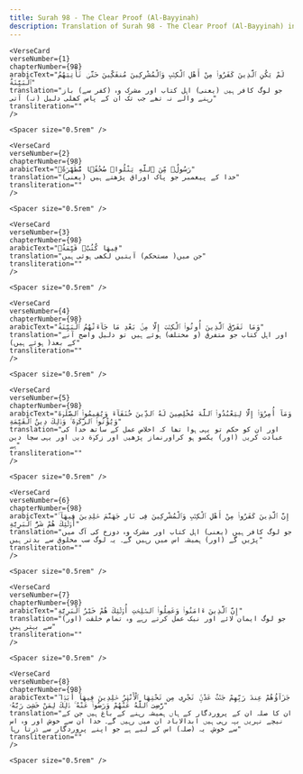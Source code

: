 ```yaml
---
title: Surah 98 - The Clear Proof (Al-Bayyinah)  
description: Translation of Surah 98 - The Clear Proof (Al-Bayyinah) in Urdu
---
```







    <VerseCard 
    verseNumber={1}
    chapterNumber={98}
    arabicText="لَمْ يَكُنِ ٱلَّذِينَ كَفَرُوا۟ مِنْ أَهْلِ ٱلْكِتَٰبِ وَٱلْمُشْرِكِينَ مُنفَكِّينَ حَتَّىٰ تَأْتِيَهُمُ ٱلْبَيِّنَةُ"
    translation="جو لوگ کافر ہیں (یعنی) اہل کتاب اور مشرک وہ (کفر سے) باز رہنے والے نہ تھے جب تک ان کے پاس کھلی دلیل (نہ) آتی"
    transliteration=""
    />

    <Spacer size="0.5rem" />
                
    <VerseCard 
    verseNumber={2}
    chapterNumber={98}
    arabicText="رَسُولٌۭ مِّنَ ٱللَّهِ يَتْلُوا۟ صُحُفًۭا مُّطَهَّرَةًۭ"
    translation="(یعنی) خدا کے پیغمبر جو پاک اوراق پڑھتے ہیں"
    transliteration=""
    />

    <Spacer size="0.5rem" />
                
    <VerseCard 
    verseNumber={3}
    chapterNumber={98}
    arabicText="فِيهَا كُتُبٌۭ قَيِّمَةٌۭ"
    translation="جن میں( مستحکم) آیتیں لکھی ہوئی ہیں"
    transliteration=""
    />

    <Spacer size="0.5rem" />
                
    <VerseCard 
    verseNumber={4}
    chapterNumber={98}
    arabicText="وَمَا تَفَرَّقَ ٱلَّذِينَ أُوتُوا۟ ٱلْكِتَٰبَ إِلَّا مِنۢ بَعْدِ مَا جَآءَتْهُمُ ٱلْبَيِّنَةُ"
    translation="اور اہل کتاب جو متفرق (و مختلف) ہوئے ہیں تو دلیل واضح آنے کے بعد( ہوئے ہیں)"
    transliteration=""
    />

    <Spacer size="0.5rem" />
                
    <VerseCard 
    verseNumber={5}
    chapterNumber={98}
    arabicText="وَمَآ أُمِرُوٓا۟ إِلَّا لِيَعْبُدُوا۟ ٱللَّهَ مُخْلِصِينَ لَهُ ٱلدِّينَ حُنَفَآءَ وَيُقِيمُوا۟ ٱلصَّلَوٰةَ وَيُؤْتُوا۟ ٱلزَّكَوٰةَ ۚ وَذَٰلِكَ دِينُ ٱلْقَيِّمَةِ"
    translation="اور ان کو حکم تو یہی ہوا تھا کہ اخلاص عمل کے ساتھ خدا کی عبادت کریں (اور) یکسو ہو کراورنماز پڑھیں اور زکوٰة دیں اور یہی سچا دین ہے"
    transliteration=""
    />

    <Spacer size="0.5rem" />
                
    <VerseCard 
    verseNumber={6}
    chapterNumber={98}
    arabicText="إِنَّ ٱلَّذِينَ كَفَرُوا۟ مِنْ أَهْلِ ٱلْكِتَٰبِ وَٱلْمُشْرِكِينَ فِى نَارِ جَهَنَّمَ خَٰلِدِينَ فِيهَآ ۚ أُو۟لَٰٓئِكَ هُمْ شَرُّ ٱلْبَرِيَّةِ"
    translation="جو لوگ کافر ہیں (یعنی) اہل کتاب اور مشرک وہ دوزخ کی آگ میں پڑیں گے (اور) ہمیشہ اس میں رہیں گے۔ یہ لوگ سب مخلوق سے بدتر ہیں"
    transliteration=""
    />

    <Spacer size="0.5rem" />
                
    <VerseCard 
    verseNumber={7}
    chapterNumber={98}
    arabicText="إِنَّ ٱلَّذِينَ ءَامَنُوا۟ وَعَمِلُوا۟ ٱلصَّٰلِحَٰتِ أُو۟لَٰٓئِكَ هُمْ خَيْرُ ٱلْبَرِيَّةِ"
    translation="(اور) جو لوگ ایمان لائے اور نیک عمل کرتے رہے وہ تمام خلقت سے بہتر ہیں"
    transliteration=""
    />

    <Spacer size="0.5rem" />
                
    <VerseCard 
    verseNumber={8}
    chapterNumber={98}
    arabicText="جَزَآؤُهُمْ عِندَ رَبِّهِمْ جَنَّٰتُ عَدْنٍۢ تَجْرِى مِن تَحْتِهَا ٱلْأَنْهَٰرُ خَٰلِدِينَ فِيهَآ أَبَدًۭا ۖ رَّضِىَ ٱللَّهُ عَنْهُمْ وَرَضُوا۟ عَنْهُ ۚ ذَٰلِكَ لِمَنْ خَشِىَ رَبَّهُۥ"
    translation="ان کا صلہ ان کے پروردگار کے ہاں ہمیشہ رہنے کے باغ ہیں جن کے نیچے نہریں بہہ رہی ہیں ابدالاباد ان میں رہیں گے۔ خدا ان سے خوش اور وہ اس سے خوش۔ یہ (صلہ) اس کے لیے ہے جو اپنے پروردگار سے ڈرتا رہا"
    transliteration=""
    />

    <Spacer size="0.5rem" />
                